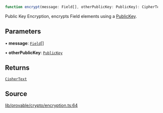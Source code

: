 ```ts
function encrypt(message: Field[], otherPublicKey: PublicKey): CipherText
```

Public Key Encryption, encrypts Field elements using a [PublicKey](../../../classes/PublicKey.mdx).

## Parameters

• **message**: [`Field`](../../../classes/Field.mdx)[]

• **otherPublicKey**: [`PublicKey`](../../../classes/PublicKey.mdx)

## Returns

[`CipherText`](../type-aliases/CipherText.mdx)

## Source

[lib/provable/crypto/encryption.ts:64](https://github.com/o1-labs/o1js/blob/6ebbc23710f6de023fea6d83dc93c5a914c571f2/src/lib/provable/crypto/encryption.ts#L64)
